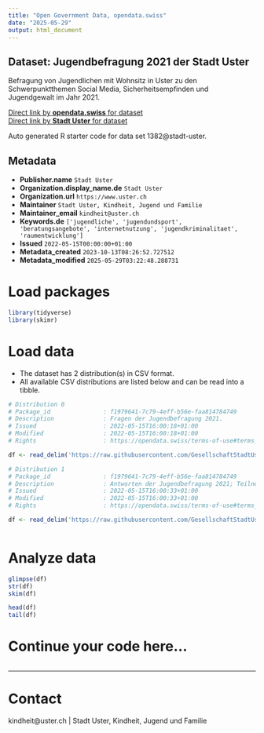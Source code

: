 ```yaml
---
title: "Open Government Data, opendata.swiss"
date: "2025-05-29"
output: html_document
---
```


## Dataset: Jugendbefragung 2021 der Stadt Uster

Befragung von Jugendlichen mit Wohnsitz in Uster zu den Schwerpunktthemen Social Media, Sicherheitsempfinden und Jugendgewalt im Jahr 2021.



[Direct link by **opendata.swiss** for dataset](https://opendata.swiss/de/dataset/jugendbefragung-2021-der-stadt-uster1)<br>
[Direct link by **Stadt Uster** for dataset](https://github.com/GesellschaftStadtUster/kind-jugend-fam_jugendbefragung2021)

Auto generated R starter code for data set 1382@stadt-uster.

## Metadata

- **Publisher.name** `Stadt Uster`
- **Organization.display_name.de** `Stadt Uster`
- **Organization.url** `https://www.uster.ch`
- **Maintainer** `Stadt Uster, Kindheit, Jugend und Familie`
- **Maintainer_email** `kindheit@uster.ch`
- **Keywords.de** `['jugendliche', 'jugendundsport', 'beratungsangebote', 'internetnutzung', 'jugendkriminalitaet', 'raumentwicklung']`
- **Issued** `2022-05-15T00:00:00+01:00`
- **Metadata_created** `2023-10-13T08:26:52.727512`
- **Metadata_modified** `2025-05-29T03:22:48.288731`


# Load packages

```r

library(tidyverse)
library(skimr)

```

# Load data

-   The dataset has 2 distribution(s) in CSV format.
-   All available CSV distributions are listed below and can be read into a tibble.

```r

# Distribution 0
# Package_id               : f1979641-7c79-4eff-b56e-faa814784749
# Description              : Fragen der Jugendbefragung 2021.
# Issued                   : 2022-05-15T16:00:18+01:00
# Modified                 : 2022-05-15T16:00:18+01:00
# Rights                   : https://opendata.swiss/terms-of-use#terms_by

df <- read_delim('https://raw.githubusercontent.com/GesellschaftStadtUster/kind-jugend-fam_jugendbefragung2021/main/variablen_fragen.csv')

# Distribution 1
# Package_id               : f1979641-7c79-4eff-b56e-faa814784749
# Description              : Antworten der Jugendbefragung 2021; Teilnehmende sind nach 'Alter', 'Geschlecht' und 'Schulstufe' kategorisiert.
# Issued                   : 2022-05-15T16:00:33+01:00
# Modified                 : 2022-05-15T16:00:33+01:00
# Rights                   : https://opendata.swiss/terms-of-use#terms_by

df <- read_delim('https://raw.githubusercontent.com/GesellschaftStadtUster/kind-jugend-fam_jugendbefragung2021/main/opendata_jugendbefragung.csv')



```

# Analyze data

```r

glimpse(df)
str(df)
skim(df)

head(df)
tail(df)

```

# Continue your code here...

```r

```

------------------------------------------------------------------------

# Contact

kindheit@uster.ch | Stadt Uster, Kindheit, Jugend und Familie
